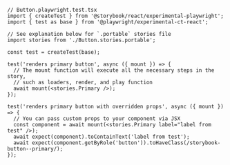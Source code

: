 ```tsx
// Button.playwright.test.tsx
import { createTest } from '@storybook/react/experimental-playwright';
import { test as base } from '@playwright/experimental-ct-react';

// See explanation below for `.portable` stories file
import stories from './Button.stories.portable';

const test = createTest(base);

test('renders primary button', async ({ mount }) => {
  // The mount function will execute all the necessary steps in the story,
  // such as loaders, render, and play function
  await mount(<stories.Primary />);
});

test('renders primary button with overridden props', async ({ mount }) => {
  // You can pass custom props to your component via JSX
  const component = await mount(<stories.Primary label="label from test" />);
  await expect(component).toContainText('label from test');
  await expect(component.getByRole('button')).toHaveClass(/storybook-button--primary/);
});
```
